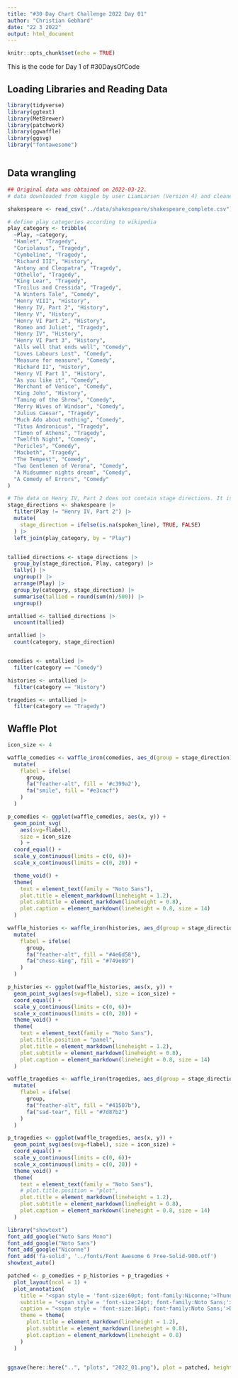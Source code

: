 ```yaml
---
title: "#30 Day Chart Challenge 2022 Day 01"
author: "Christian Gebhard"
date: "22 3 2022"
output: html_document
---
```


```r
knitr::opts_chunk$set(echo = TRUE)
```

This is the code for Day 1 of #30DaysOfCode

## Loading Libraries and Reading Data

```r
library(tidyverse)
library(ggtext)
library(MetBrewer)
library(patchwork)
library(ggwaffle)
library(ggsvg)
library("fontawesome")



```

## Data wrangling

```r
## Original data was obtained on 2022-03-22.
# data downloaded from kaggle by user LiamLarsen (Version 4) and cleaned before usage.

shakespeare <- read_csv("../data/shakespeare/shakespeare_complete.csv")

# define play categories according to wikipedia
play_category <- tribble(
  ~Play, ~category,
  "Hamlet", "Tragedy",
  "Coriolanus", "Tragedy",
  "Cymbeline", "Tragedy",
  "Richard III", "History",
  "Antony and Cleopatra", "Tragedy",
  "Othello", "Tragedy",
  "King Lear", "Tragedy",
  "Troilus and Cressida", "Tragedy",
  "A Winters Tale", "Comedy",
  "Henry VIII", "History",
  "Henry IV, Part 2", "History",
  "Henry V", "History",
  "Henry VI Part 2", "History",
  "Romeo and Juliet", "Tragedy",
  "Henry IV", "History",
  "Henry VI Part 3", "History",
  "Alls well that ends well", "Comedy",
  "Loves Labours Lost", "Comedy",
  "Measure for measure", "Comedy",
  "Richard II", "History",
  "Henry VI Part 1", "History",
  "As you like it", "Comedy",
  "Merchant of Venice", "Comedy",
  "King John", "History",
  "Taming of the Shrew", "Comedy",
  "Merry Wives of Windsor", "Comedy",
  "Julius Caesar", "Tragedy",
  "Much Ado about nothing", "Comedy",
  "Titus Andronicus", "Tragedy",
  "Timon of Athens", "Tragedy",
  "Twelfth Night", "Comedy",
  "Pericles", "Comedy",
  "Macbeth", "Tragedy",
  "The Tempest", "Comedy",
  "Two Gentlemen of Verona", "Comedy",
  "A Midsummer nights dream", "Comedy",
  "A Comedy of Errors", "Comedy"
)

# The data on Henry IV, Part 2 does not contain stage directions. It is therefore excluded
stage_directions <- shakespeare |> 
  filter(Play != "Henry IV, Part 2") |> 
  mutate(
    stage_direction = ifelse(is.na(spoken_line), TRUE, FALSE)
  ) |> 
  left_join(play_category, by = "Play")


tallied_directions <- stage_directions |> 
  group_by(stage_direction, Play, category) |> 
  tally() |> 
  ungroup() |> 
  arrange(Play) |> 
  group_by(category, stage_direction) |> 
  summarise(tallied = round(sum(n)/500)) |> 
  ungroup()

untallied <- tallied_directions |> 
  uncount(tallied)

untallied |> 
  count(category, stage_direction)


comedies <- untallied |> 
  filter(category == "Comedy") 

histories <- untallied |> 
  filter(category == "History")

tragedies <- untallied |> 
  filter(category == "Tragedy")

```


## Waffle Plot

```r

icon_size <- 4

waffle_comedies <- waffle_iron(comedies, aes_d(group = stage_direction), sample_size = 1, rows = 5) |> 
  mutate(
    flabel = ifelse(
      group,
      fa("feather-alt", fill = '#c399a2'),
      fa("smile", fill = "#e3cacf")
    )
  )

p_comedies <- ggplot(waffle_comedies, aes(x, y)) + 
  geom_point_svg(
    aes(svg=flabel), 
    size = icon_size
    ) +
  coord_equal() +
  scale_y_continuous(limits = c(0, 6))+
  scale_x_continuous(limits = c(0, 20)) +

  theme_void() +
  theme(
    text = element_text(family = "Noto Sans"),
    plot.title = element_markdown(lineheight = 1.2),
    plot.subtitle = element_markdown(lineheight = 0.8),
    plot.caption = element_markdown(lineheight = 0.8, size = 14)
  )

waffle_histories <- waffle_iron(histories, aes_d(group = stage_direction), sample_size = 1, rows = 5) |> 
  mutate(
    flabel = ifelse(
      group,
      fa("feather-alt", fill = "#4e6d58"),
      fa("chess-king", fill = "#749e89")
    )
  )

p_histories <- ggplot(waffle_histories, aes(x, y)) + 
  geom_point_svg(aes(svg=flabel), size = icon_size) +
  coord_equal() +
  scale_y_continuous(limits = c(0, 6))+
  scale_x_continuous(limits = c(0, 20)) +
  theme_void() +
  theme(
    text = element_text(family = "Noto Sans"),
    plot.title.position = "panel",
    plot.title = element_markdown(lineheight = 1.2),
    plot.subtitle = element_markdown(lineheight = 0.8),
    plot.caption = element_markdown(lineheight = 0.8, size = 14)
  )

waffle_tragedies <- waffle_iron(tragedies, aes_d(group = stage_direction), sample_size = 1, rows = 5) |> 
  mutate(
    flabel = ifelse(
      group,
      fa("feather-alt", fill = "#41507b"),
      fa("sad-tear", fill = "#7d87b2")
    )
  )

p_tragedies <- ggplot(waffle_tragedies, aes(x, y)) + 
  geom_point_svg(aes(svg=flabel), size = icon_size) +
  coord_equal() +
  scale_y_continuous(limits = c(0, 6))+
  scale_x_continuous(limits = c(0, 20)) +
  theme_void() +
  theme(
    text = element_text(family = "Noto Sans"),
    # plot.title.position = "plot",
    plot.title = element_markdown(lineheight = 1.2),
    plot.subtitle = element_markdown(lineheight = 0.8),
    plot.caption = element_markdown(lineheight = 0.8, size = 14)
  )

```

```r
library("showtext")
font_add_google("Noto Sans Mono")
font_add_google("Noto Sans")
font_add_google("Niconne")
font_add('fa-solid', '../fonts/Font Awesome 6 Free-Solid-900.otf')
showtext_auto()
```


```r

patched <- p_comedies + p_histories + p_tragedies + 
  plot_layout(ncol = 1) +
  plot_annotation(
    title = "<span style = 'font-size:60pt; font-family:Niconne;'>Thunder and lightning. Enter three Witches</span>",
    subtitle = "<span style = 'font-size:24pt; font-family:Noto Sans;'>The monumental works of William Shakespeare comprise <span style = 'color: #e3cacf;'><b>comic</b></span>, <span style = 'color: #749e89;'><b>historic</b></span> and<br><span style = 'color: #7d87b2;'><b>tragic</b></span> plays. The <b>stage directions <span style='font-family:fa-solid; color: #000000'>&#xf56b;</span></b> account for ~5.6% of total text lines,<br>which is only a small part of the whole opus when compared to the lines spoken by<br> actors. Each icon below represents 500 lines of text (rounded), counted across<br> all plays in each category.",
    caption = "<span style = 'font-size:16pt; font-family:Noto Sans;'>DataViz by @c_gebhard | <b>#30DayChartChallenge 2022, Day 01</b> | Data by Kaggle user LiamLarsen</span>",
    theme = theme(
      plot.title = element_markdown(lineheight = 1.2),
      plot.subtitle = element_markdown(lineheight = 0.8),
      plot.caption = element_markdown(lineheight = 0.8)
    )
  ) 


ggsave(here::here("..", "plots", "2022_01.png"), plot = patched, height = 5.5, width = 4, dpi = "retina")
```

